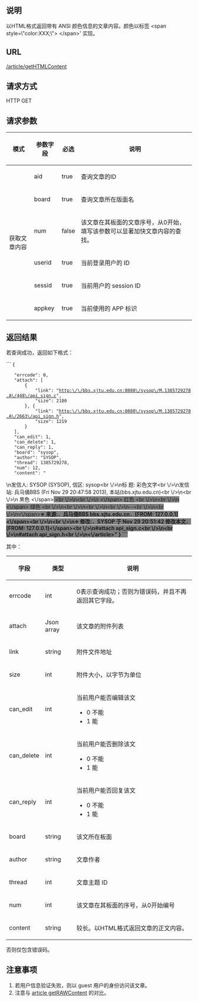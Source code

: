 ==说明==
以HTML格式返回带有 ANSI 颜色信息的文章内容。颜色以标签 &lt;span style=\"color:XXX;\"> &lt;/span>' 实现。

==URL==
<u>/article/getHTMLContent</u>

==请求方式==
HTTP GET

==请求参数==
{|
|-
! 模式
! 参数字段
! 必选
! 说明
|-
| rowspan="8"|获取文章内容
| aid
| true
| 查询文章的ID
|-
| board
| true
| 查询文章所在版面名
|-
| num
| false
| 该文章在其板面的文章序号，从0开始，填写该参数可以显著加快文章内容的查找。
|-
| userid
| true
| 当前登录用户的 ID
|-
| sessid
| true
| 当前用户的 session ID
|-
| appkey
| true
| 当前使用的 APP 标识
|}

==返回结果==
若查询成功，返回如下格式：

```
{ 
	"errcode": 0, 
	"attach": [ 
		{ 
			"link": "http:\/\/bbs.xjtu.edu.cn:8080\/sysop\/M.1385729278.A\/448\/api_sign.c", 
			"size": 2180
		}, { 
			"link": "http:\/\/bbs.xjtu.edu.cn:8080\/sysop\/M.1385729278.A\/2663\/api_sign.h", 
			"size": 1219 
		} 
	], 
	"can_edit": 1, 
	"can_delete": 1, 
	"can_reply": 1, 
	"board": "sysop", 
	"author": "SYSOP", 
	"thread": 1385729278, 
	"num": 12, 
	"content": "<article>\n发信人: SYSOP (SYSOP), 信区: sysop<br \/>\n标  题: 彩色文字<br \/>\n发信站: 兵马俑BBS (Fri Nov 29 20:47:58 2013), 本站(bbs.xjtu.edu.cn)<br \/>\n<br \/>\n     <span style=\"color:black;\">   黑色   <\/span><span style=\"color:black;background-color:gray;\">                <br \/>\n<br \/>\n     <\/span><span style=\"color:red;\">   红色                       <br \/>\n<br \/>\n     <\/span><span style=\"color:green;\">   绿色                    <br \/>\n<br \/>\n<br \/>\n<br \/>\n--<br \/>\n<br \/>\n<\/span><span style=\"color:red;font-weight:bold;\">※ 来源:．兵马俑BBS bbs.xjtu.edu.cn．[FROM: 127.0.0.1]<\/span><br \/>\n<br \/>\n<span style=\"color:teal;font-weight:bold;\">※ 修改:．SYSOP 于 Nov 29 20:51:42 修改本文．[FROM: 127.0.0.1]<\/span><br \/>\n#attach api_sign.c<br \/>\n<br \/>\n#attach api_sign.h<br \/>\n<\/article>" 
}
```

其中：
{|
|-
! 字段
! 类型
! 说明
|-
| errcode
| int
| 0表示查询成功；否则为错误码，并且不再返回其它字段。
|-
| attach
| Json array
| 该文章的附件列表
|-
| link
| string
| 附件文件地址
|-
| size
| int
| 附件大小，以字节为单位
|-
| can_edit
| int
| 当前用户能否编辑该文
*0 不能
*1 能
|-
| can_delete
| int
| 当前用户能否删除该文
*0 不能
*1 能
|-
| can_reply
| int
| 当前用户能否回复该文
*0 不能
*1 能
|-
| board
| string
| 该文所在板面
|-
| author
| string
| 文章作者
|-
| thread
| int
| 文章主题 ID
|-
| num
| int
| 该文章在其板面的序号，从0开始编号
|-
| content
| string
| 较长。以HTML格式返回文章的正文内容。
|}

否则仅包含错误码。

==注意事项==
#若用户信息验证失败，则以 guest 用户的身份访问该文章。
#注意与 [[article getRAWContent]] 的对比。